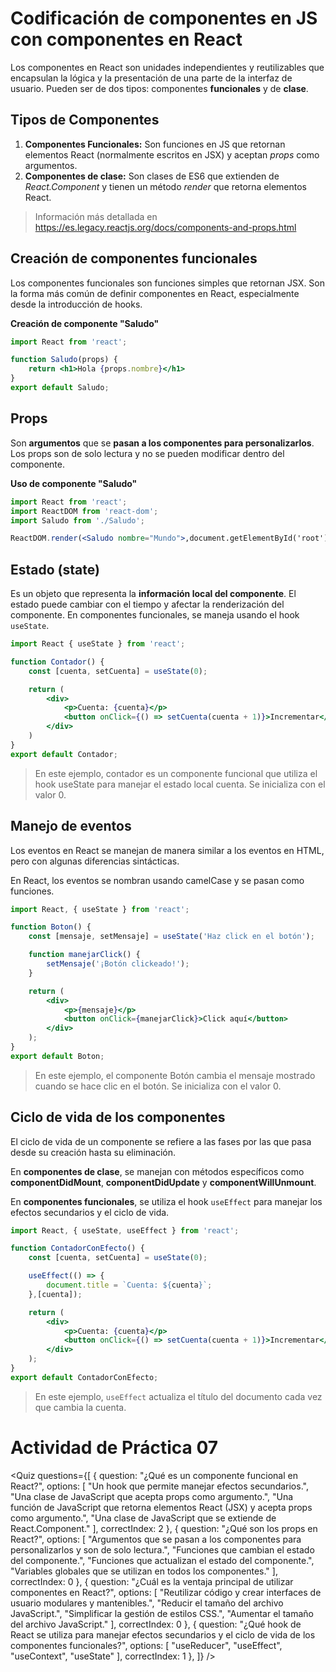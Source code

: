 # Codificación de componentes en JS con componentes en React
Los componentes en React son unidades independientes y reutilizables que encapsulan la lógica y la presentación de una parte de la interfaz de usuario. Pueden ser de dos tipos: componentes **funcionales** y de **clase**. 

## Tipos de Componentes

1. **Componentes Funcionales:** Son funciones en JS que retornan elementos React (normalmente escritos en JSX) y aceptan *props* como argumentos.
2. **Componentes de clase:** Son clases de ES6 que extienden de *React.Component* y tienen un método *render* que retorna elementos React.

> Información más detallada en https://es.legacy.reactjs.org/docs/components-and-props.html

## Creación de componentes funcionales
Los componentes funcionales son funciones simples que retornan JSX. Son la forma más común de definir componentes en React, especialmente desde la introducción de hooks.

**Creación de componente "Saludo"**

```jsx
import React from 'react';

function Saludo(props) {
    return <h1>Hola {props.nombre}</h1>
}
export default Saludo;
```

## Props
Son **argumentos** que se **pasan a los componentes para personalizarlos**. Los props son de solo lectura y no se pueden modificar dentro del componente.

**Uso de componente "Saludo"**

```jsx
import React from 'react';
import ReactDOM from 'react-dom';
import Saludo from './Saludo';

ReactDOM.render(<Saludo nombre="Mundo">,document.getElementById('root'));
```

## Estado (state)
Es un objeto que representa la **información local del componente**. El estado puede cambiar con el tiempo y afectar la renderización del componente. En componentes funcionales, se maneja usando el hook `useState`.

```jsx
import React { useState } from 'react';

function Contador() {
    const [cuenta, setCuenta] = useState(0);

    return (
        <div>
            <p>Cuenta: {cuenta}</p>
            <button onClick={() => setCuenta(cuenta + 1)}>Incrementar</button>
        </div>
    )
}
export default Contador;
```

> En este ejemplo, contador es un componente funcional que utiliza el hook useState para manejar el estado local cuenta. Se inicializa con el valor 0.


## Manejo de eventos
Los eventos en React se manejan de manera similar a los eventos en HTML, pero con algunas diferencias sintácticas.

En React, los eventos se nombran usando camelCase y se pasan como funciones.

```jsx
import React, { useState } from 'react';

function Boton() {
    const [mensaje, setMensaje] = useState('Haz click en el botón');

    function manejarClick() {
        setMensaje('¡Botón clickeado!');
    }

    return (
        <div>
            <p>{mensaje}</p>
            <button onClick={manejarClick}>Click aquí</button>         
        </div>
    );
}
export default Boton;
```

> En este ejemplo, el componente Botón cambia el mensaje mostrado cuando se hace clic en el botón. Se inicializa con el valor 0.

## Ciclo de vida de los componentes
El ciclo de vida de un componente se refiere a las fases por las que pasa desde su creación hasta su eliminación.

En **componentes de clase**, se manejan con métodos específicos como **componentDidMount**, **componentDidUpdate** y **componentWillUnmount**.

En **componentes funcionales**, se utiliza el hook `useEffect` para manejar los efectos secundarios y el ciclo de vida. 

```jsx
import React, { useState, useEffect } from 'react';

function ContadorConEfecto() {
    const [cuenta, setCuenta] = useState(0);

    useEffect(() => {
        document.title = `Cuenta: ${cuenta}`;
    },[cuenta]);

    return (
        <div>
            <p>Cuenta: {cuenta}</p>
            <button onClick={() => setCuenta(cuenta + 1)}>Incrementar</button>
        </div>
    );
}
export default ContadorConEfecto;
```

> En este ejemplo, `useEffect` actualiza el título del documento cada vez que cambia la cuenta.


# Actividad de Práctica 07

<Quiz questions={[
	{
		question: "¿Qué es un componente funcional en React?",
		options: [
			"Un hook que permite manejar efectos secundarios.",
			"Una clase de JavaScript que acepta props como argumento.",
			"Una función de JavaScript que retorna elementos React (JSX) y acepta props como argumento.",
			"Una clase de JavaScript que se extiende de React.Component."
		],
		correctIndex: 2
	},
    {
		question: "¿Qué son los props en React?",
		options: [
			"Argumentos que se pasan a los componentes para personalizarlos y son de solo lectura.",
			"Funciones que cambian el estado del componente.",
			"Funciones que actualizan el estado del componente.",
			"Variables globales que se utilizan en todos los componentes."
		],
		correctIndex: 0
	},
    {
		question: "¿Cuál es la ventaja principal de utilizar componentes en React?",
		options: [
			"Reutilizar código y crear interfaces de usuario modulares y mantenibles.",
			"Reducir el tamaño del archivo JavaScript.",
			"Simplificar la gestión de estilos CSS.",
			"Aumentar el tamaño del archivo JavaScript."
		],
		correctIndex: 0
	},
    {
		question: "¿Qué hook de React se utiliza para manejar efectos secundarios y el ciclo de vida de los componentes funcionales?",
		options: [
			"useReducer",
			"useEffect",
			"useContext",
			"useState"
		],
		correctIndex: 1
	},
]} />